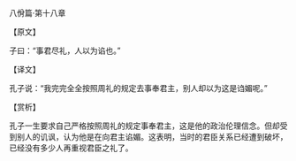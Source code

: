 

八佾篇·第十八章

【原文】

子曰：“事君尽礼，人以为谄也。”

【译文】

孔子说：“我完完全全按照周礼的规定去事奉君主，别人却以为这是诌媚呢。”

【赏析】

孔子一生要求自己严格按照周礼的规定事奉君主，这是他的政治伦理信念。但却受到别人的讥讽，认为他是在向君主谄媚。这表明，当时的君臣关系已经遭到破坏，已经没有多少人再重视君臣之礼了。


